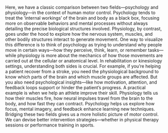 Here, we have a classic comparison between two fields—psychology and physiology—in the context of human motor control. Psychology tends to treat the ‘internal workings’ of the brain and body as a black box, focusing more on observable behaviors and mental processes without always detailing the precise biological structures involved. Physiology, by contrast, goes under the hood to explore how the nervous system, muscles, and other bodily structures interact to generate movement.
One way to visualize this difference is to think of psychology as trying to understand why people move in certain ways—how they perceive, think, learn, or remember tasks—while physiology is more about the mechanics of how those movements are carried out at the cellular or anatomical level. In rehabilitation or kinesiology settings, understanding both sides is crucial. For example, if you’re helping a patient recover from a stroke, you need the physiological background to know which parts of the brain and which muscle groups are affected. But you also need psychological insights—like how motivation, attention, and feedback loops support or hinder the patient’s progress.
A practical example is when we help an athlete improve their skill. Physiology tells us how their muscles fire, how neural impulses travel from the brain to the body, and how fast they can contract. Psychology helps us explore how focus, mental imagery, and feedback enhance learning new techniques. Bridging these two fields gives us a more holistic picture of motor control. We can devise better intervention strategies—whether in physical therapy sessions or performance training in sports.